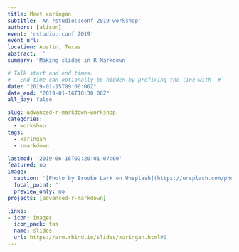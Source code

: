 ```yaml
---
title: Meet xaringan
subtitle: 'An rstudio::conf 2019 workshop'
authors: [alison]
event: 'rstudio::conf 2019'
event_url:
location: Austin, Texas
abstract: ''
summary: 'Making slides in R Markdown'

# Talk start and end times.
#   End time can optionally be hidden by prefixing the line with `#`.
date: "2019-01-15T09:00:00Z"
date_end: "2019-01-16T10:30:00Z"
all_day: false

slug: advanced-r-markdown-workshop
categories:
  - workshop
tags:
  - xaringan
  - rmarkdown

lastmod: '2019-06-16T02:20:01-07:00'
featured: no
image:
  caption: '[Photo by Brooke Lark on Unsplash](https://unsplash.com/photos/4J059aGa5s4)'
  focal_point: ''
  preview_only: no
projects: [advanced-r-markdown]

links:
- icon: images
  icon_pack: fas
  name: slides
  url: https://arm.rbind.io/slides/xaringan.html#1
---
```

